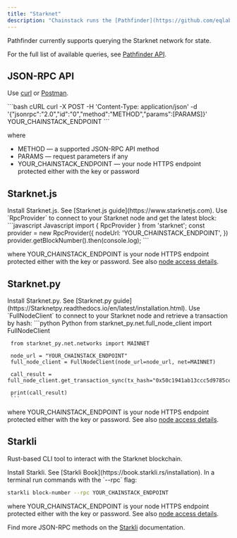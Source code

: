 ```yaml
---
title: "Starknet"
description: "Chainstack runs the [Pathfinder](https://github.com/eqlabs/pathfinder) Starknet client."
---
```


Pathfinder currently supports querying the Starknet network for state.

For the full list of available queries, see [Pathfinder API](https://github.com/eqlabs/pathfinder#api).

## JSON-RPC API

Use [curl](https://curl.haxx.se) or [Postman](https://www.getpostman.com).

<CodeGroup>
  ```bash cURL
  curl -X POST -H 'Content-Type: application/json' -d '{"jsonrpc":"2.0","id":"0","method":"METHOD","params":[PARAMS]}' YOUR_CHAINSTACK_ENDPOINT
  ```
</CodeGroup>

where

* METHOD — a supported JSON-RPC API method
* PARAMS — request parameters if any
* YOUR\_CHAINSTACK\_ENDPOINT — your node HTTPS endpoint protected either with the key or password

## Starknet.js

<Steps>
  <Step>
    Install Starknet.js. See [Starknet.js guide](https://www.starknetjs.com).
  </Step>
  <Step>
    Use `RpcProvider` to connect to your Starknet node and get the latest block:

   <CodeGroup>
     ```javascript Javascript
     import { RpcProvider } from 'starknet';
     const provider = new RpcProvider({
       nodeUrl: 'YOUR_CHAINSTACK_ENDPOINT',
     })
     provider.getBlockNumber().then(console.log);
     ```
   </CodeGroup>

   where YOUR\_CHAINSTACK\_ENDPOINT is your node HTTPS endpoint protected either with the key or password. See also [node access details](/docs/manage-your-node#view-node-access-and-credentials).
  </Step>
</Steps>

## Starknet.py

<Steps>
  <Step>
    Install Starknet.py. See [Starknet.py guide](https://Starknetpy.readthedocs.io/en/latest/installation.html).
  </Step>
  <Step>
    Use `FullNodeClient` to connect to your Starknet node and retrieve a transaction by hash:

   <CodeGroup>
     ```python Python
     from starknet_py.net.full_node_client import FullNodeClient

     from starknet_py.net.networks import MAINNET

     node_url = "YOUR_CHAINSTACK_ENDPOINT"
     full_node_client = FullNodeClient(node_url=node_url, net=MAINNET)

     call_result = full_node_client.get_transaction_sync(tx_hash="0x50c1941ab13ccc5d9785ceda1d0d7a47be01865eecb795a62f4e589ddca0258")

     print(call_result)
     ```
   </CodeGroup>

   where YOUR\_CHAINSTACK\_ENDPOINT is your node HTTPS endpoint protected either with the key or password. See also [node access details](/docs/manage-your-node#view-node-access-and-credentials).
  </Step>
</Steps>

## Starkli

Rust-based CLI tool to interact with the Starknet blockchain.

<Steps>
  <Step>
    Install Starkli. See [Starkli Book](https://book.starkli.rs/installation).
  </Step>
  <Step>
    In a terminal run commands with the `--rpc` flag:

   ```bash
   starkli block-number --rpc YOUR_CHAINSTACK_ENDPOINT
   ```

   where YOUR\_CHAINSTACK\_ENDPOINT is your node HTTPS endpoint protected either with the key or password. See also [node access details](/docs/manage-your-node#view-node-access-and-credentials).
  </Step>
</Steps>

Find more JSON-RPC methods on the [Starkli](https://book.starkli.rs/providers) documentation.
